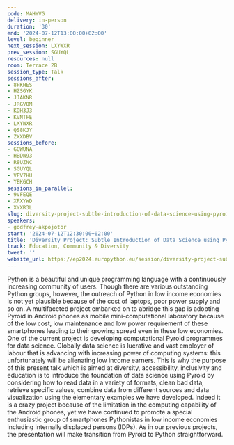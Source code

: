 ```yaml
---
code: MAHYVG
delivery: in-person
duration: '30'
end: '2024-07-12T13:00:00+02:00'
level: beginner
next_session: LXYWXR
prev_session: SGUYQL
resources: null
room: Terrace 2B
session_type: Talk
sessions_after:
- 8FKHES
- HZSGYK
- JJAKNR
- JRGVQM
- KDH3J3
- KVNTFE
- LXYWXR
- QS8KJY
- ZXXDBV
sessions_before:
- GGWUNA
- HBDW93
- R8UZNC
- SGUYQL
- VFV7HU
- YEKGCH
sessions_in_parallel:
- 9VFEQE
- XPXYWD
- XYXR3L
slug: diversity-project-subtle-introduction-of-data-science-using-pyroid
speakers:
- godfrey-akpojotor
start: '2024-07-12T12:30:00+02:00'
title: 'Diversity Project: Subtle Introduction of Data Science using Pyroid'
track: Education, Community & Diversity
tweet: ''
website_url: https://ep2024.europython.eu/session/diversity-project-subtle-introduction-of-data-science-using-pyroid
---
```


Python is a beautiful and unique programming language with a continuously increasing   community of users. Though there are various outstanding Python groups, however, the outreach of Python in low income economies is not yet plausible because of the cost of laptops, poor power supply and so on. A multifaceted project embarked on to abridge this gap is adopting Pyroid in Android phones as mobile mini-computational laboratory because of the low cost, low maintenance and low power requirement of these smartphones leading to their growing spread even in these low economies. One of the current project is developing computational Pyroid programmes for data science. Globally data science is lucrative and vast employer of labour that is advancing with increasing power of computing systems: this unfortunately will be alienating low income earners. This is why the purpose of this present talk which is aimed at diversity, accessibility, inclusivity and education is to introduce the foundation of data science using Pyroid by considering how to read data in a variety of formats, clean bad data, retrieve specific values, combine data from different sources and data visualization using the elementary examples we have developed. Indeed it is a crazy project because of the limitation in the computing capability of the Android phones, yet we have continued to promote a special enthusiastic group of smartphones Pythonistas in low income economies including internally displaced persons (IDPs). As in our previous projects, the presentation will make transition from Pyroid to Python straightforward.
